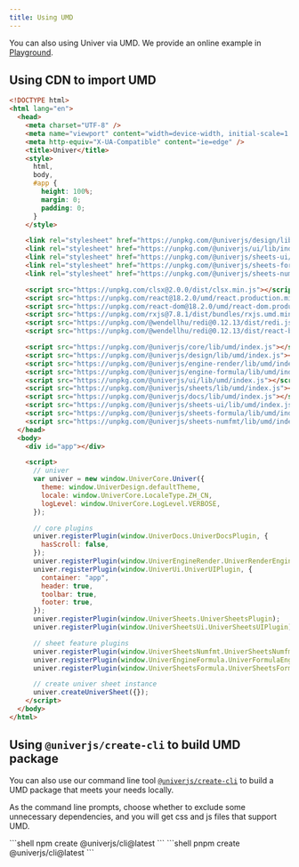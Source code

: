```yaml
---
title: Using UMD
---
```


You can also using Univer via UMD. We provide an online example in [Playground](https://univer.ai/playground/?title=UMD).

## Using CDN to import UMD

```html title="index.html"
<!DOCTYPE html>
<html lang="en">
  <head>
    <meta charset="UTF-8" />
    <meta name="viewport" content="width=device-width, initial-scale=1.0" />
    <meta http-equiv="X-UA-Compatible" content="ie=edge" />
    <title>Univer</title>
    <style>
      html,
      body,
      #app {
        height: 100%;
        margin: 0;
        padding: 0;
      }
    </style>

    <link rel="stylesheet" href="https://unpkg.com/@univerjs/design/lib/index.css" />
    <link rel="stylesheet" href="https://unpkg.com/@univerjs/ui/lib/index.css" />
    <link rel="stylesheet" href="https://unpkg.com/@univerjs/sheets-ui/lib/index.css" />
    <link rel="stylesheet" href="https://unpkg.com/@univerjs/sheets-formula/lib/index.css" />
    <link rel="stylesheet" href="https://unpkg.com/@univerjs/sheets-numfmt/lib/index.css" />

    <script src="https://unpkg.com/clsx@2.0.0/dist/clsx.min.js"></script>
    <script src="https://unpkg.com/react@18.2.0/umd/react.production.min.js"></script>
    <script src="https://unpkg.com/react-dom@18.2.0/umd/react-dom.production.min.js"></script>
    <script src="https://unpkg.com/rxjs@7.8.1/dist/bundles/rxjs.umd.min.js"></script>
    <script src="https://unpkg.com/@wendellhu/redi@0.12.13/dist/redi.js"></script>
    <script src="https://unpkg.com/@wendellhu/redi@0.12.13/dist/react-bindings.js"></script>

    <script src="https://unpkg.com/@univerjs/core/lib/umd/index.js"></script>
    <script src="https://unpkg.com/@univerjs/design/lib/umd/index.js"></script>
    <script src="https://unpkg.com/@univerjs/engine-render/lib/umd/index.js"></script>
    <script src="https://unpkg.com/@univerjs/engine-formula/lib/umd/index.js"></script>
    <script src="https://unpkg.com/@univerjs/ui/lib/umd/index.js"></script>
    <script src="https://unpkg.com/@univerjs/sheets/lib/umd/index.js"></script>
    <script src="https://unpkg.com/@univerjs/docs/lib/umd/index.js"></script>
    <script src="https://unpkg.com/@univerjs/sheets-ui/lib/umd/index.js"></script>
    <script src="https://unpkg.com/@univerjs/sheets-formula/lib/umd/index.js"></script>
    <script src="https://unpkg.com/@univerjs/sheets-numfmt/lib/umd/index.js"></script>
  </head>
  <body>
    <div id="app"></div>

    <script>
      // univer
      var univer = new window.UniverCore.Univer({
        theme: window.UniverDesign.defaultTheme,
        locale: window.UniverCore.LocaleType.ZH_CN,
        logLevel: window.UniverCore.LogLevel.VERBOSE,
      });

      // core plugins
      univer.registerPlugin(window.UniverDocs.UniverDocsPlugin, {
        hasScroll: false,
      });
      univer.registerPlugin(window.UniverEngineRender.UniverRenderEnginePlugin);
      univer.registerPlugin(window.UniverUi.UniverUIPlugin, {
        container: "app",
        header: true,
        toolbar: true,
        footer: true,
      });
      univer.registerPlugin(window.UniverSheets.UniverSheetsPlugin);
      univer.registerPlugin(window.UniverSheetsUi.UniverSheetsUIPlugin);

      // sheet feature plugins
      univer.registerPlugin(window.UniverSheetsNumfmt.UniverSheetsNumfmtPlugin);
      univer.registerPlugin(window.UniverEngineFormula.UniverFormulaEnginePlugin);
      univer.registerPlugin(window.UniverSheetsFormula.UniverSheetsFormulaPlugin);

      // create univer sheet instance
      univer.createUniverSheet({});
    </script>
  </body>
</html>
```

## Using `@univerjs/create-cli` to build UMD package

You can also use our command line tool [`@univerjs/create-cli`](https://github.com/dream-num/cli) to build a UMD package that meets your needs locally.

As the command line prompts, choose whether to exclude some unnecessary dependencies, and you will get css and js files that support UMD.


<Tabs>
  <TabItem label="npm">
    ```shell
      npm create @univerjs/cli@latest
    ```
  </TabItem>
  <TabItem label="pnpm">
    ```shell
      pnpm create @univerjs/cli@latest
    ```
  </TabItem>
</Tabs>

